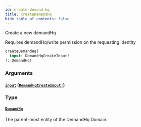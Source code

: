 ```yaml
---
id: create-demand-hq
title: createDemandHq
hide_table_of_contents: false
---
```



Create a new demandHq
            
Requires demandHq/write permission on the requesting identity

```graphql
createDemandHq(
  input: DemandHqCreateInput!
): DemandHq!
```


### Arguments

#### [`input`](#) ([`DemandHqCreateInput!`](/demand/api/graphql-admin/reference/inputs/demand-hq-create-input))




### Type

#### [`DemandHq`](/demand/api/graphql-admin/reference/objects/demand-hq)

The parent-most entity of the DemandHq Domain





